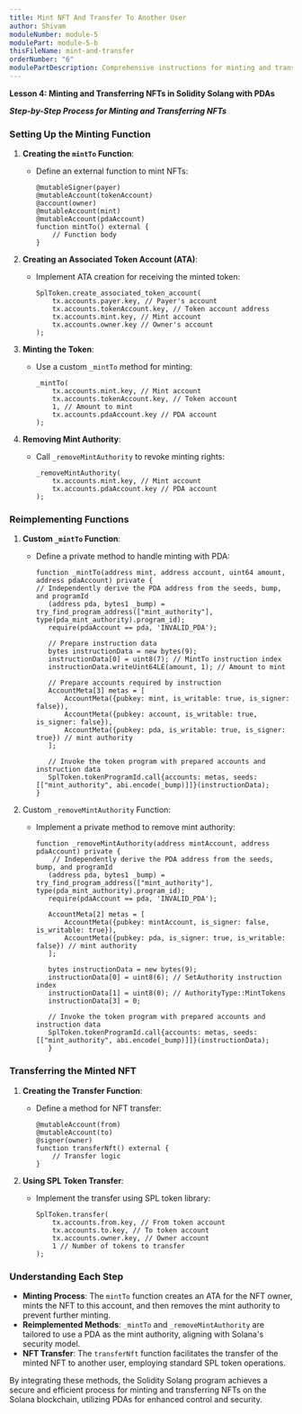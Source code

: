 ```yaml
---
title: Mint NFT And Transfer To Another User
author: Shivam
moduleNumber: module-5
modulePart: module-5-b
thisFileName: mint-and-transfer
orderNumber: "6"
modulePartDescription: Comprehensive instructions for minting and transferring NFTs using a Solidity Solang program with PDAs as mint authorities.
---
```


**Lesson 4: Minting and Transferring NFTs in Solidity Solang with PDAs**

***Step-by-Step Process for Minting and Transferring NFTs***

### Setting Up the Minting Function

1. **Creating the `mintTo` Function**:
   - Define an external function to mint NFTs:
     ```solidity
     @mutableSigner(payer)
     @mutableAccount(tokenAccount)
     @account(owner)
     @mutableAccount(mint)
     @mutableAccount(pdaAccount)
     function mintTo() external {
         // Function body
     }
     ```

2. **Creating an Associated Token Account (ATA)**:
   - Implement ATA creation for receiving the minted token:
     ```solidity
     SplToken.create_associated_token_account(
         tx.accounts.payer.key, // Payer's account
         tx.accounts.tokenAccount.key, // Token account address
         tx.accounts.mint.key, // Mint account
         tx.accounts.owner.key // Owner's account
     );
     ```

3. **Minting the Token**:
   - Use a custom `_mintTo` method for minting:
     ```solidity
     _mintTo(
         tx.accounts.mint.key, // Mint account
         tx.accounts.tokenAccount.key, // Token account
         1, // Amount to mint
         tx.accounts.pdaAccount.key // PDA account
     );
     ```

4. **Removing Mint Authority**:
   - Call `_removeMintAuthority` to revoke minting rights:
     ```solidity
     _removeMintAuthority(
         tx.accounts.mint.key, // Mint account
         tx.accounts.pdaAccount.key // PDA account
     );
     ```

### Reimplementing Functions

1. **Custom `_mintTo` Function**:
   - Define a private method to handle minting with PDA:
     ```solidity
     function _mintTo(address mint, address account, uint64 amount, address pdaAccount) private {
     // Independently derive the PDA address from the seeds, bump, and programId
        (address pda, bytes1 _bump) = try_find_program_address(["mint_authority"], type(pda_mint_authority).program_id);
        require(pdaAccount == pda, 'INVALID_PDA');

        // Prepare instruction data
        bytes instructionData = new bytes(9);
        instructionData[0] = uint8(7); // MintTo instruction index
        instructionData.writeUint64LE(amount, 1); // Amount to mint

        // Prepare accounts required by instruction
        AccountMeta[3] metas = [
            AccountMeta({pubkey: mint, is_writable: true, is_signer: false}),
            AccountMeta({pubkey: account, is_writable: true, is_signer: false}),
            AccountMeta({pubkey: pda, is_writable: true, is_signer: true}) // mint authority
        ];

        // Invoke the token program with prepared accounts and instruction data
        SplToken.tokenProgramId.call{accounts: metas, seeds: [["mint_authority", abi.encode(_bump)]]}(instructionData);
     }
     ```

2. Custom `_removeMintAuthority` Function:

   - Implement a private method to remove mint authority:

     ```solidity
     function _removeMintAuthority(address mintAccount, address pdaAccount) private {
         // Independently derive the PDA address from the seeds, bump, and programId
        (address pda, bytes1 _bump) = try_find_program_address(["mint_authority"], type(pda_mint_authority).program_id);
        require(pdaAccount == pda, 'INVALID_PDA');

		AccountMeta[2] metas = [
			AccountMeta({pubkey: mintAccount, is_signer: false, is_writable: true}),
			AccountMeta({pubkey: pda, is_signer: true, is_writable: false}) // mint authority
		];

		bytes instructionData = new bytes(9);
		instructionData[0] = uint8(6); // SetAuthority instruction index
		instructionData[1] = uint8(0); // AuthorityType::MintTokens
		instructionData[3] = 0;

        // Invoke the token program with prepared accounts and instruction data
        SplToken.tokenProgramId.call{accounts: metas, seeds: [["mint_authority", abi.encode(_bump)]]}(instructionData);
        }
     ```

### Transferring the Minted NFT

1. **Creating the Transfer Function**:
   - Define a method for NFT transfer:
     ```solidity
     @mutableAccount(from)
     @mutableAccount(to)
     @signer(owner)
     function transferNft() external {
         // Transfer logic
     }
     ```

2. **Using SPL Token Transfer**:
   - Implement the transfer using SPL token library:
     ```solidity
     SplToken.transfer(
         tx.accounts.from.key, // From token account
         tx.accounts.to.key, // To token account
         tx.accounts.owner.key, // Owner account
         1 // Number of tokens to transfer
     );
     ```

### Understanding Each Step

- **Minting Process**: The `mintTo` function creates an ATA for the NFT owner, mints the NFT to this account, and then removes the mint authority to prevent further minting.
- **Reimplemented Methods**: `_mintTo` and `_removeMintAuthority` are tailored to use a PDA as the mint authority, aligning with Solana's security model.
- **NFT Transfer**: The `transferNft` function facilitates the transfer of the minted NFT to another user, employing standard SPL token operations.

By integrating these methods, the Solidity Solang program achieves a secure and efficient process for minting and transferring NFTs on the Solana blockchain, utilizing PDAs for enhanced control and security.